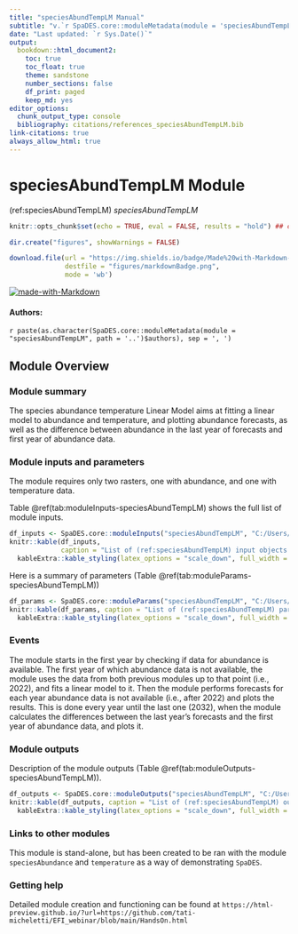 ```yaml
---
title: "speciesAbundTempLM Manual"
subtitle: "v.`r SpaDES.core::moduleMetadata(module = 'speciesAbundTempLM', path = '..')$version`"
date: "Last updated: `r Sys.Date()`"
output:
  bookdown::html_document2:
    toc: true
    toc_float: true
    theme: sandstone
    number_sections: false
    df_print: paged
    keep_md: yes
editor_options:
  chunk_output_type: console
  bibliography: citations/references_speciesAbundTempLM.bib
link-citations: true
always_allow_html: true
---
```


# speciesAbundTempLM Module

<!-- the following are text references used in captions for LaTeX compatibility -->
(ref:speciesAbundTempLM) *speciesAbundTempLM*

```r
knitr::opts_chunk$set(echo = TRUE, eval = FALSE, results = "hold") ## change to eval = TRUE if all chunks are to be evaluated

dir.create("figures", showWarnings = FALSE)

download.file(url = "https://img.shields.io/badge/Made%20with-Markdown-1f425f.png",
              destfile = "figures/markdownBadge.png",
              mode = 'wb')
```

[![made-with-Markdown](figures/markdownBadge.png)](https://commonmark.org)

<!-- if knitting to pdf remember to add the pandoc_args: ["--extract-media", "."] option to yml in order to get the badge images -->

#### Authors:

`r paste(as.character(SpaDES.core::moduleMetadata(module = "speciesAbundTempLM", path = '..')$authors), sep = ', ')`
<!-- ideally separate authors with new lines, '\n' not working -->

## Module Overview

### Module summary

The species abundance temperature Linear Model aims at fitting a linear model to abundance and temperature,
and plotting abundance forecasts, as well as the difference between abundance in the last year of forecasts and 
first year of abundance data.

### Module inputs and parameters

The module requires only two rasters, one with abundance, and one with temperature data.

Table \@ref(tab:moduleInputs-speciesAbundTempLM) shows the full list of module inputs.

```r
df_inputs <- SpaDES.core::moduleInputs("speciesAbundTempLM", "C:/Users/Tati/Documents/GitHub")
knitr::kable(df_inputs,
             caption = "List of (ref:speciesAbundTempLM) input objects and their description.") %>%
  kableExtra::kable_styling(latex_options = "scale_down", full_width = TRUE)
```

Here is a summary of parameters (Table \@ref(tab:moduleParams-speciesAbundTempLM))

```r
df_params <- SpaDES.core::moduleParams("speciesAbundTempLM", "C:/Users/Tati/Documents/GitHub")
knitr::kable(df_params, caption = "List of (ref:speciesAbundTempLM) parameters and their description.") %>%
  kableExtra::kable_styling(latex_options = "scale_down", full_width = TRUE)
```

### Events

The module starts in the first year by checking if data for abundance is available. The first year of which abundance data is not available, the module uses the data from both previous modules up to that point (i.e., 2022), and fits a linear model to it. Then the module performs forecasts for each year abundance data is not available (i.e., after 2022) and plots the results. This is done every year until the last one (2032), when the module calculates the differences between the last year’s forecasts and the first year of abundance data, and plots it.

### Module outputs

Description of the module outputs (Table \@ref(tab:moduleOutputs-speciesAbundTempLM)).

```r
df_outputs <- SpaDES.core::moduleOutputs("speciesAbundTempLM", "C:/Users/Tati/Documents/GitHub")
knitr::kable(df_outputs, caption = "List of (ref:speciesAbundTempLM) outputs and their description.") %>%
  kableExtra::kable_styling(latex_options = "scale_down", full_width = TRUE)
```

### Links to other modules

This module is stand-alone, but has been created to be ran with the module `speciesAbundance` 
and `temperature` as a way of demonstrating `SpaDES`.

### Getting help

Detailed module creation and functioning can be found at `https://html-preview.github.io/?url=https://github.com/tati-micheletti/EFI_webinar/blob/main/HandsOn.html`

